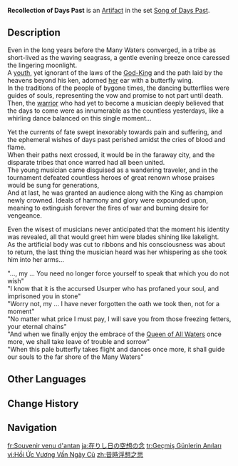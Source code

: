 {{Artifact Infobox
|image = Item Recollection of Days Past.png
|set   = Song of Days Past
|piece = Plume of Death
}}
{{Description|A butterfly-shaped feather accessory made from silver and azure crystals. It is said to, in the distant past, have symbolized an oath to never be parted.}}
'''Recollection of Days Past''' is an [[Artifact]] in the set [[Song of Days Past]].

==Description==
Even in the long years before the Many Waters converged, in a tribe as short-lived as the waving seagrass, a gentle evening breeze once caressed the lingering moonlight.<br>
A [[Cassiodor|youth]], yet ignorant of the laws of the [[Remus|God-King]] and the path laid by the heavens beyond his ken, adorned [[Erinnyes (NPC)|her]] ear with a butterfly wing.<br>
In the traditions of the people of bygone times, the dancing butterflies were guides of souls, representing the vow and promise to not part until death.<br>
Then, the [[Cassiodor|warrior]] who had yet to become a musician deeply believed that the days to come were as innumerable as the countless yesterdays, like a whirling dance balanced on this single moment...

Yet the currents of fate swept inexorably towards pain and suffering, and the ephemeral wishes of days past perished amidst the cries of blood and flame.<br>
When their paths next crossed, it would be in the faraway city, and the disparate tribes that once warred had all been united.<br>
The young musician came disguised as a wandering traveler, and in the tournament defeated countless heroes of great renown whose praises would be sung for generations,<br>
And at last, he was granted an audience along with the King as champion newly crowned. Ideals of harmony and glory were expounded upon, meaning to extinguish forever the fires of war and burning desire for vengeance.

Even the wisest of musicians never anticipated that the moment his identity was revealed, all that would greet him were blades shining like lakelight.<br>
As the artificial body was cut to ribbons and his consciousness was about to return, the last thing the musician heard was her whispering as she took him into her arms...

"...{{Obfuscate|4}}, my {{Obfuscate|4}}... You need no longer force yourself to speak that which you do not wish"<br>
"I know that it is the accursed Usurper who has profaned your soul, and imprisoned you in stone"<br>
"Worry not, my {{Obfuscate|4}}... I have never forgotten the oath we took then, not for a moment"<br>
"No matter what price I must pay, I will save you from those freezing fetters, your eternal chains"<br>
"And when we finally enjoy the embrace of the [[Egeria|Queen of All Waters]] once more, we shall take leave of trouble and sorrow"<br>
"When this pale butterfly takes flight and dances once more, it shall guide our souls to the far shore of the Many Waters"

==Other Languages==
{{Other Languages
|en       = Recollection of Days Past
|zhs      = 昔时浮想之思
|zhs_rm   = 
|zht      = 昔時浮想之思
|zht_rm   = 
|zh_tl    = 
|ja       = 在りし日の空想の念
|ja_rm    = Arishihi no Kuusou no Nen
|ja_tl    = Fantasies of Days Past
|ko       = 지난날 떠오른 생각
|ko_rm    = 
|ko_tl    = 
|es       = Remembranza Fugaz de Antaño
|es_tl    = Fleeting Remembrance of Yesteryear
|fr       = Souvenir venu d'antan
|fr_tl    = Memory From Yore
|ru       = Воспоминания о былых временах
|ru_tl    = 
|th       = Recollection of Days Past
|vi       = Hồi Ức Vương Vấn Ngày Cũ
|vi_tl    = 
|de       = Aufkeimende Gedanken vergangener Tage
|de_tl    = Sprouting Thoughts of Days Past	
|id       = Recollection of Days Past
|pt       = Reflexões de Outrora
|pt_tl    = 
|tr       = Geçmiş Günlerin Anıları
|tr_tl    = 
|it       = Ricordo di giorni che furono
|it_tl    = Memory of Days Gone By
}}

==Change History==
{{Change History|4.3}}

==Navigation==
{{Artifact Set Navbox|Song of Days Past}}

[[fr:Souvenir venu d'antan]]
[[ja:在りし日の空想の念]]
[[tr:Geçmiş Günlerin Anıları]]
[[vi:Hồi Ức Vương Vấn Ngày Cũ]]
[[zh:昔時浮想之思]]